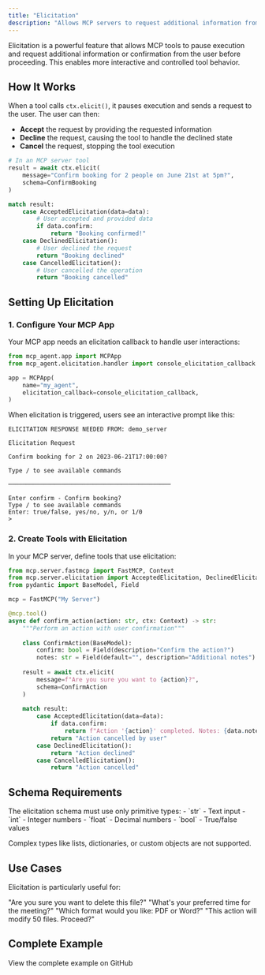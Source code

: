```yaml
---
title: "Elicitation"
description: "Allows MCP servers to request additional information from users."
---
```


Elicitation is a powerful feature that allows MCP tools to pause execution and request additional information or confirmation from the user before proceeding. This enables more interactive and controlled tool behavior.

## How It Works

When a tool calls `ctx.elicit()`, it pauses execution and sends a request to the user. The user can then:

- **Accept** the request by providing the requested information
- **Decline** the request, causing the tool to handle the declined state
- **Cancel** the request, stopping the tool execution

```python
# In an MCP server tool
result = await ctx.elicit(
    message="Confirm booking for 2 people on June 21st at 5pm?",
    schema=ConfirmBooking
)

match result:
    case AcceptedElicitation(data=data):
        # User accepted and provided data
        if data.confirm:
            return "Booking confirmed!"
    case DeclinedElicitation():
        # User declined the request
        return "Booking declined"
    case CancelledElicitation():
        # User cancelled the operation
        return "Booking cancelled"
```

## Setting Up Elicitation

### 1. Configure Your MCP App

Your MCP app needs an elicitation callback to handle user interactions:

```python
from mcp_agent.app import MCPApp
from mcp_agent.elicitation.handler import console_elicitation_callback

app = MCPApp(
    name="my_agent",
    elicitation_callback=console_elicitation_callback,
)
```

When elicitation is triggered, users see an interactive prompt like this:

```
ELICITATION RESPONSE NEEDED FROM: demo_server

Elicitation Request

Confirm booking for 2 on 2023-06-21T17:00:00?

Type / to see available commands

──────────────────────────────────────────────

Enter confirm - Confirm booking?
Type / to see available commands
Enter: true/false, yes/no, y/n, or 1/0
> 
```

### 2. Create Tools with Elicitation

In your MCP server, define tools that use elicitation:

```python
from mcp.server.fastmcp import FastMCP, Context
from mcp.server.elicitation import AcceptedElicitation, DeclinedElicitation, CancelledElicitation
from pydantic import BaseModel, Field

mcp = FastMCP("My Server")

@mcp.tool()
async def confirm_action(action: str, ctx: Context) -> str:
    """Perform an action with user confirmation"""
    
    class ConfirmAction(BaseModel):
        confirm: bool = Field(description="Confirm the action?")
        notes: str = Field(default="", description="Additional notes")
    
    result = await ctx.elicit(
        message=f"Are you sure you want to {action}?",
        schema=ConfirmAction
    )
    
    match result:
        case AcceptedElicitation(data=data):
            if data.confirm:
                return f"Action '{action}' completed. Notes: {data.notes or 'None'}"
            return "Action cancelled by user"
        case DeclinedElicitation():
            return "Action declined"
        case CancelledElicitation():
            return "Action cancelled"
```

## Schema Requirements

<Warning>
The elicitation schema must use only primitive types:
- `str` - Text input
- `int` - Integer numbers
- `float` - Decimal numbers  
- `bool` - True/false values

Complex types like lists, dictionaries, or custom objects are not supported.
</Warning>

## Use Cases

Elicitation is particularly useful for:

<CardGroup cols={2}>
  <Card title="Confirmation Dialogs" icon="circle-check">
    "Are you sure you want to delete this file?"
  </Card>
  <Card title="Parameter Collection" icon="input-text">
    "What's your preferred time for the meeting?"
  </Card>
  <Card title="Options Selection" icon="list">
    "Which format would you like: PDF or Word?"
  </Card>
  <Card title="Safety Checks" icon="shield-check">
    "This action will modify 50 files. Proceed?"
  </Card>
</CardGroup>

## Complete Example

<Card title="Elicitation Example" icon="github" href="https://github.com/lastmile-ai/mcp-agent/tree/main/examples/mcp/mcp_elicitation">
  View the complete example on GitHub
</Card>